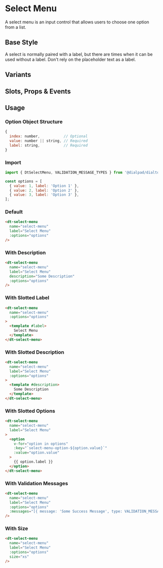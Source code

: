 

<Meta of={SelectMenuStories}/>

# Select Menu

<Subtitle>
  A select menu is an input control that allows users to choose one option from a list.
</Subtitle>

## Base Style

A select is normally paired with a label, but there are times when it can be used without a label. Don't rely on the
placeholder text as a label.

<Canvas>
  <Story id="components-select-menu--default" />
</Canvas>

## Variants

<Canvas>
  <Story id="components-select-menu--variants" />
</Canvas>

## Slots, Props & Events

<Controls />

## Usage

### Option Object Structure

```js
{
  index: number,           // Optional
  value: number || string, // Required
  label: string,           // Required
}
```

### Import

```js
import { DtSelectMenu, VALIDATION_MESSAGE_TYPES } from '@dialpad/dialtone-vue';

const options = [
  { value: 1, label: 'Option 1' },
  { value: 2, label: 'Option 2' },
  { value: 3, label: 'Option 3' },
];
```

### Default

```html
<dt-select-menu
  name="select-menu"
  label="Select Menu"
  :options="options"
/>
```

### With Description

```html
<dt-select-menu
  name="select-menu"
  label="Select Menu"
  description="Some Description"
  :options="options"
/>
```

### With Slotted Label

```html
<dt-select-menu
  name="select-menu"
  :options="options"
>
  <template #label>
    Select Menu
  </template>
</dt-select-menu>
```

### With Slotted Description

```html
<dt-select-menu
  name="select-menu"
  label="Select Menu"
  :options="options"
>
  <template #description>
    Some Description
  </template>
</dt-select-menu>
```

### With Slotted Options

```html
<dt-select-menu
  name="select-menu"
  label="Select Menu"
>
  <option
    v-for="option in options"
    :key="`select-menu-option-${option.value}`"
    :value="option.value"
  >
    {{ option.label }}
  </option>
</dt-select-menu>
```

### With Validation Messages

```html
<dt-select-menu
  name="select-menu"
  label="Select Menu"
  :options="options"
  :messages="[{ message: 'Some Success Message', type: VALIDATION_MESSAGE_TYPES.SUCCESS }]"
/>
```

### With Size

```html
<dt-select-menu
  name="select-menu"
  label="Select Menu"
  :options="options"
  size="xs"
/>
```
